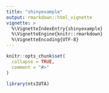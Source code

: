 ```yaml
---
title: "shinyexample"
output: rmarkdown::html_vignette
vignette: >
  %\VignetteIndexEntry{shinyexample}
  %\VignetteEngine{knitr::rmarkdown}
  %\VignetteEncoding{UTF-8}
---
```


```r
knitr::opts_chunk$set(
  collapse = TRUE,
  comment = "#>"
)
```

```r
library(ntsIUTA)
```
